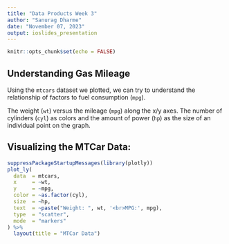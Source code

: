 ```yaml
---
title: "Data Products Week 3"
author: "Sanurag Dharme"
date: "November 07, 2023"
output: ioslides_presentation
---
```

  
```r
knitr::opts_chunk$set(echo = FALSE)
```

## Understanding Gas Mileage

Using the `mtcars` dataset we plotted, we can try to understand the relationship of factors to fuel consumption (`mpg`).

The weight (`wt`) versus the mileage (`mpg`) along the x/y axes. The number of cylinders (`cyl`) as colors and the amount of power (`hp`) as the size of an individual point on the graph.

## Visualizing the MTCar Data:

```r
suppressPackageStartupMessages(library(plotly))
plot_ly(
  data  = mtcars,
  x     = ~wt,
  y     = ~mpg,
  color = ~as.factor(cyl),
  size  = ~hp,
  text  = ~paste("Weight: ", wt, '<br>MPG:', mpg),
  type  = "scatter",
  mode  = "markers"
) %>%
  layout(title = "MTCar Data")
```